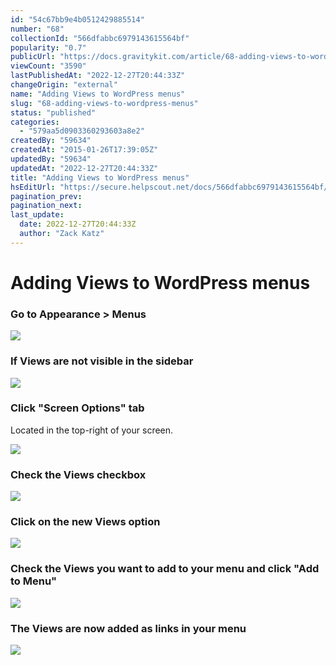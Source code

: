 ```yaml
---
id: "54c67bb9e4b0512429885514"
number: "68"
collectionId: "566dfabbc6979143615564bf"
popularity: "0.7"
publicUrl: "https://docs.gravitykit.com/article/68-adding-views-to-wordpress-menus"
viewCount: "3590"
lastPublishedAt: "2022-12-27T20:44:33Z"
changeOrigin: "external"
name: "Adding Views to WordPress menus"
slug: "68-adding-views-to-wordpress-menus"
status: "published"
categories: 
  - "579aa5d0903360293603a8e2"
createdBy: "59634"
createdAt: "2015-01-26T17:39:05Z"
updatedBy: "59634"
updatedAt: "2022-12-27T20:44:33Z"
title: "Adding Views to WordPress menus"
hsEditUrl: "https://secure.helpscout.net/docs/566dfabbc6979143615564bf/article/54c67bb9e4b0512429885514"
pagination_prev: 
pagination_next: 
last_update:
  date: 2022-12-27T20:44:33Z
  author: "Zack Katz"
---
```


# Adding Views to WordPress menus



### Go to Appearance &gt; Menus

![](https://www.gravitykit.com/wp-content/uploads/2018/01/go-to-appearance-gt-menus.png?1414452611)

### If Views are not visible in the sidebar

![](https://www.gravitykit.com/wp-content/uploads/2018/01/if-views-are-not-visible-in-the-sidebar.png?1414452612)

### Click "Screen Options" tab

Located in the top-right of your screen.

![](https://www.gravitykit.com/wp-content/uploads/2018/01/click-screen-options-tab.png?1414452613)

### Check the Views checkbox

![](https://www.gravitykit.com/wp-content/uploads/2018/01/check-the-views-checkbox.png?1414452613)

### Click on the new Views option

![](https://www.gravitykit.com/wp-content/uploads/2018/01/click-on-the-new-views-option.png?1414452614)

### Check the Views you want to add to your menu and click "Add to Menu"

![](https://www.gravitykit.com/wp-content/uploads/2018/01/check-the-views-you-want-to-add-to-your-menu-and-click-add-to-menu-.png?1414452615)

### The Views are now added as links in your menu

![](https://www.gravitykit.com/wp-content/uploads/2018/01/the-views-are-now-added-as-links-in-your-menu.png?1414452616)

